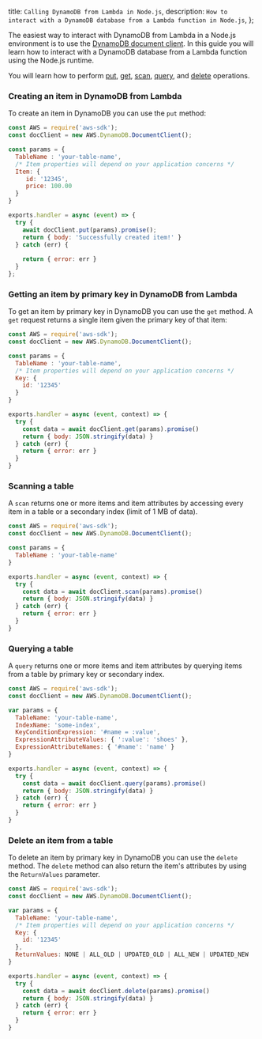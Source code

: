   title: `Calling DynamoDB from Lambda in Node.js`,
  description: `How to interact with a DynamoDB database from a Lambda function in Node.js`,
};

The easiest way to interact with DynamoDB from Lambda in a Node.js environment is to use the [DynamoDB document client](https://docs.aws.amazon.com/AWSJavaScriptSDK/latest/AWS/DynamoDB/DocumentClient.html). In this guide you will learn how to interact with a DynamoDB database from a Lambda function using the Node.js runtime.

You will learn how to perform [put](https://docs.aws.amazon.com/AWSJavaScriptSDK/latest/AWS/DynamoDB/DocumentClient.html#put-property), [get](https://docs.aws.amazon.com/AWSJavaScriptSDK/latest/AWS/DynamoDB/DocumentClient.html#get-property), [scan](https://docs.aws.amazon.com/AWSJavaScriptSDK/latest/AWS/DynamoDB/DocumentClient.html#scan-property), [query](https://docs.aws.amazon.com/AWSJavaScriptSDK/latest/AWS/DynamoDB/DocumentClient.html#query-property), and [delete](https://docs.aws.amazon.com/AWSJavaScriptSDK/latest/AWS/DynamoDB/DocumentClient.html#delete-property) operations.

### Creating an item in DynamoDB from Lambda

To create an item in DynamoDB you can use the `put` method:

```js
const AWS = require('aws-sdk');
const docClient = new AWS.DynamoDB.DocumentClient();

const params = {
  TableName : 'your-table-name',
  /* Item properties will depend on your application concerns */
  Item: {
     id: '12345',
     price: 100.00
  }
}

exports.handler = async (event) => {
  try {
    await docClient.put(params).promise();
    return { body: 'Successfully created item!' }
  } catch (err) {
    
    return { error: err }
  }
};
```

### Getting an item by primary key in DynamoDB from Lambda

To get an item by primary key in DynamoDB you can use the `get` method. A `get` request returns a single item given the primary key of that item:

```js
const AWS = require('aws-sdk');
const docClient = new AWS.DynamoDB.DocumentClient();

const params = {
  TableName : 'your-table-name',
  /* Item properties will depend on your application concerns */
  Key: {
    id: '12345'
  }
}

exports.handler = async (event, context) => {
  try {
    const data = await docClient.get(params).promise()
    return { body: JSON.stringify(data) }
  } catch (err) {
    return { error: err }
  }
}
```

### Scanning a table

A `scan` returns one or more items and item attributes by accessing every item in a table or a secondary index (limit of 1 MB of data).

```js
const AWS = require('aws-sdk');
const docClient = new AWS.DynamoDB.DocumentClient();

const params = {
  TableName : 'your-table-name'
}

exports.handler = async (event, context) => {
  try {
    const data = await docClient.scan(params).promise()
    return { body: JSON.stringify(data) }
  } catch (err) {
    return { error: err }
  }
}
```

### Querying a table

A `query` returns one or more items and item attributes by querying items from a table by primary key or secondary index.

```js
const AWS = require('aws-sdk');
const docClient = new AWS.DynamoDB.DocumentClient();

var params = {
  TableName: 'your-table-name',
  IndexName: 'some-index',
  KeyConditionExpression: '#name = :value',
  ExpressionAttributeValues: { ':value': 'shoes' },
  ExpressionAttributeNames: { '#name': 'name' }
}

exports.handler = async (event, context) => {
  try {
    const data = await docClient.query(params).promise()
    return { body: JSON.stringify(data) }
  } catch (err) {
    return { error: err }
  }
}
```

### Delete an item from a table

To delete an item by primary key in DynamoDB you can use the `delete` method. The `delete` method can also return the item's attributes by using the `ReturnValues` parameter.

```js
const AWS = require('aws-sdk');
const docClient = new AWS.DynamoDB.DocumentClient();

var params = {
  TableName: 'your-table-name',
  /* Item properties will depend on your application concerns */
  Key: {
    id: '12345'
  },
  ReturnValues: NONE | ALL_OLD | UPDATED_OLD | ALL_NEW | UPDATED_NEW
}

exports.handler = async (event, context) => {
  try {
    const data = await docClient.delete(params).promise()
    return { body: JSON.stringify(data) }
  } catch (err) {
    return { error: err }
  }
}
```